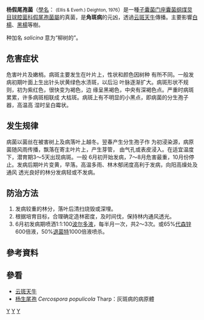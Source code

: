 {{noteTA
|1=zh-hans:症状;zh-hant:病徵
}}
{{多個問題|
{{unreferenced|time=2011-10-13T14:18:41+00:00}}
{{expand|time=2011-10-13T14:18:41+00:00}}
{{expert-subject|time=2011-10-13T14:18:41+00:00}}
{{lead section|time=2011-10-13T14:18:41+00:00}}
}}
{{Speciesbox
| taxon = Pseudocercospora salicina
| authority = (Ellis & Everh.) Deighton, 1976
}}
'''杨假尾孢菌'''（[[學名|學名]]：{{lang|la|''Pseudocercospora salicina''}} <small>(Ellis & Everh.) Deighton, 1976</small>）是一種[[子囊菌门|子囊菌门]][[座囊菌纲|座囊菌纲]][[煤炱目|煤炱目]][[球腔菌科|球腔菌科]][[假尾孢菌屬|假尾孢菌屬]]的真菌，是'''角斑病'''的元凶，透過[[云斑天牛|云斑天牛]]傳播。主要影響[[白楊|白楊]]、[[黑楊|黑楊]]等樹。

种加名 ''salicina'' 意为“柳树的”。

== 危害症状 ==
危害叶片及嫩梢。病斑主要发生在叶片上，性状和颜色因树种 有所不同。一般发病初期叶面上生出针头状黄绿色水渍斑，以后沿 叶脉逐渐扩大。病斑形状不规则，初为紫红色，很快变为褐色，边 缘呈黑褐色，中央有深褐色点。严重时病斑累累，许多病斑相联成 大枯斑。病斑上有不明显的小黑点，即病菌的分生孢子器，高温高 湿时呈白霉状。

== 发生规律 ==
病菌以菌丝在被害树上及病落叶上越冬。翌春产生分生孢子作 为初浸染源，病原菌随风雨传播，飘落在寄主叶片上，产生芽管， 由气孔或表皮浸入。在适宜温度下，潜育期3〜5天出现病斑。一般 6月初开始发病，7〜8月危害最重，10月份停止。发病后期叶片变黄，早落。高温多雨、林木郁闭度高利于发病，向阳高燥处及通风 透光良好的林分发病轻或不发病。

== 防治方法 ==
# 发病较重的林分，落叶后清扫烧毁或深埋。
# 根据培育目标，合理确定造林密度，及时间伐，保持林内通风透光。
# 6月初发病期喷洒1:1:100[[波尔多液|波尔多液]]，每半月一次，共2〜3次。或65%[[代森锌|代森锌]]600倍液，50%[[退菌特|退菌特]]1000倍液喷杀。

== 參考資料 ==
{{reflist}}

== 參看 ==
* [[云斑天牛|云斑天牛]]
* [[杨生尾孢|杨生尾孢]] ''Cercospora populicola'' Tharp：灰斑病的病原體

{{Taxonbar}}

[[Category:假尾孢菌屬|Y]]
[[Category:植物疾病|Y]]
[[Category:1976年描述的真菌|Y]]